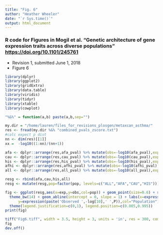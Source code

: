 ```yaml
---
title: "Fig. 6"
author: "Heather Wheeler"
date: "`r Sys.time()`"
output: html_document
---
```


### R code for Figures in Mogil et al. "Genetic architecture of gene expression traits across diverse populations" <https://doi.org/10.1101/245761>
- Revision 1, submitted June 1, 2018
- Figure 6

```r
library(dplyr)
library(ggplot2)
library(gridExtra)
library(data.table)
library(viridis)
library(tidyr)
library(xtable)
library(cowplot)

"%&%" = function(a,b) paste(a,b,sep="")
```

```r
my.dir = "/home/lauren/files_for_revisions_plosgen/metaxcan_asthma/"
res <- fread(my.dir %&% "combined_pvals_zscore.txt")
#calc expect p dist
nn <- dim(res)[[1]]
xx =  -log10((1:nn)/(nn+1))

afa <- dplyr::arrange(res,afa_pval) %>% mutate(obs=-log10(afa_pval),exp=xx,pop='AFA') %>% select(obs,exp,pop)
cau <- dplyr::arrange(res,cau_pval) %>% mutate(obs=-log10(cau_pval),exp=xx,pop='CAU') %>% select(obs,exp,pop)
his <- dplyr::arrange(res,his_pval) %>% mutate(obs=-log10(his_pval),exp=xx,pop='HIS') %>% select(obs,exp,pop)
afhi <- dplyr::arrange(res,afhi_pval) %>% mutate(obs=-log10(afhi_pval),exp=xx,pop='AFHI') %>% select(obs,exp,pop)
all <- dplyr::arrange(res,all_pval) %>% mutate(obs=-log10(all_pval),exp=xx,pop='ALL') %>% select(obs,exp,pop)

resg <- rbind(afa,cau,his,all)
resg <- mutate(resg,pop=factor(pop, levels=c("ALL","AFA","CAU","HIS")))

fig <- ggplot(resg,aes(x=exp,y=obs,col=pop)) + geom_point(size=0.6) + scale_color_viridis(discrete = TRUE) +
  theme_bw(14) + geom_abline(intercept = 0, slope = 1) + labs(x=expression(paste('Expected ',-log[10],' ',P)),
      y=expression(paste('Observed ',-log[10],' ',P)),col="Population")+
  theme(legend.justification=c(0,1), legend.position=c(0.005,0.995))
print(fig)
```


```r
tiff("Fig6.tiff", width = 3.5, height = 3, units = 'in', res = 300, compression = 'lzw')
fig
dev.off()
```

